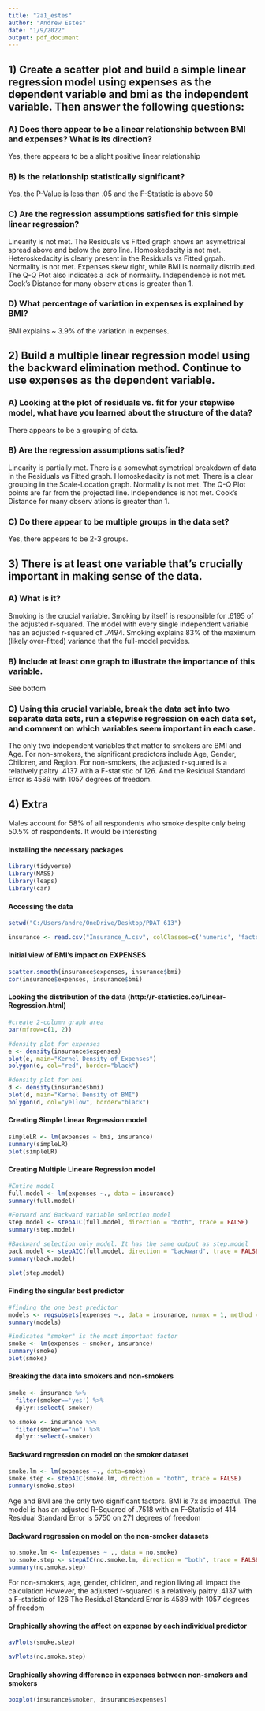 ```yaml
---
title: "2a1_estes"
author: "Andrew Estes"
date: "1/9/2022"
output: pdf_document
---
```


## 1) Create a scatter plot and build a simple linear regression model using expenses as the dependent variable and bmi as the independent variable. Then answer the following questions:
### A) Does there appear to be a linear relationship between BMI and expenses? What is its direction?
Yes, there appears to be a slight positive linear relationship
  
### B) Is the relationship statistically significant?
Yes, the P-Value is less than .05 and the F-Statistic is above 50
  
### C) Are the regression assumptions satisfied for this simple linear regression?
Linearity is not met. The Residuals vs Fitted graph shows an asymettrical spread above and below the zero line.
Homoskedacity is not met. Heteroskedacity is clearly present in the Residuals vs Fitted grpah.
Normality is not met. Expenses skew right, while BMI is normally distributed. The Q-Q Plot also indicates a lack of normality. 
Independence is not met. Cook's Distance for many observ ations is greater than 1. 
 
### D) What percentage of variation in expenses is explained by BMI?
BMI explains ~ 3.9% of the variation in expenses. 

## 2) Build a multiple linear regression model using the backward elimination method. Continue to use expenses as the dependent variable.
### A) Looking at the plot of residuals vs. fit for your stepwise model, what have you learned about the structure of the data?
There appears to be a grouping of data.

### B) Are the regression assumptions satisfied?
Linearity is partially met. There is a somewhat symetrical breakdown of data in the Residuals vs Fitted graph. 
Homoskedacity is not met. There is a clear grouping in the Scale-Location graph. 
Normality is not met. The Q-Q Plot points are far from the projected line. 
Independence is not met. Cook's Distance for many observ ations is greater than 1. 

### C) Do there appear to be multiple groups in the data set?
Yes, there appears to be 2-3 groups.

## 3) There is at least one variable that's crucially important in making sense of the data. 
### A) What is it? 
Smoking is the crucial variable. Smoking by itself is responsible for .6195 of the adjusted r-squared.
The model with every single independent variable has an adjusted r-squared of .7494. 
Smoking explains 83% of the maximum (likely over-fitted) variance that the full-model provides. 
  
### B) Include at least one graph to illustrate the importance of this variable. 
See bottom

### C) Using this crucial variable, break the data set into two separate data sets, run a stepwise regression on each data set, and            comment on which variables seem important in each case.
The only two independent variables that matter to smokers are BMI and Age.
For non-smokers, the significant predictors include Age, Gender, Children, and Region. 
For non-smokers, the adjusted r-squared is a relatively paltry .4137 with a F-statistic of 126. And the Residual Standard Error is 4589 with 1057 degrees of freedom. 

## 4) Extra
Males account for 58% of all respondents who smoke despite only being 50.5% of respondents. 
It would be interesting

\newpage

#### Installing the necessary packages
```r
library(tidyverse)
library(MASS)
library(leaps)
library(car)
```

#### Accessing the data
```r
setwd("C:/Users/andre/OneDrive/Desktop/PDAT 613")

insurance <- read.csv("Insurance_A.csv", colClasses=c('numeric', 'factor', 'numeric', 'numeric', 'factor', 'factor', 'numeric'))
```

#### Initial view of BMI's impact on EXPENSES
```r
scatter.smooth(insurance$expenses, insurance$bmi)
cor(insurance$expenses, insurance$bmi)
```


#### Looking the distribution of the data (http://r-statistics.co/Linear-Regression.html)
```r
#create 2-column graph area
par(mfrow=c(1, 2))  

#density plot for expenses
e <- density(insurance$expenses)
plot(e, main="Kernel Density of Expenses")
polygon(e, col="red", border="black")

#density plot for bmi
d <- density(insurance$bmi)
plot(d, main="Kernel Density of BMI")
polygon(d, col="yellow", border="black")
```

#### Creating Simple Linear Regression model
```r
simpleLR <- lm(expenses ~ bmi, insurance)
summary(simpleLR)
plot(simpleLR)
```

#### Creating Multiple Lineare Regression model
```r
#Entire model
full.model <- lm(expenses ~., data = insurance)
summary(full.model)

#Forward and Backward variable selection model
step.model <- stepAIC(full.model, direction = "both", trace = FALSE)
summary(step.model)

#Backward selection only model. It has the same output as step.model
back.model <- stepAIC(full.model, direction = "backward", trace = FALSE)
summary(back.model)

plot(step.model)
```

#### Finding the singular best predictor
```r
#finding the one best predictor 
models <- regsubsets(expenses ~., data = insurance, nvmax = 1, method = "seqrep")
summary(models)

#indicates "smoker" is the most important factor
smoke <- lm(expenses ~ smoker, insurance)
summary(smoke)
plot(smoke)
```
#### Breaking the data into smokers and non-smokers
```r
smoke <- insurance %>%
  filter(smoker=='yes') %>%
  dplyr::select(-smoker)

no.smoke <- insurance %>%
  filter(smoker=="no") %>%
  dplyr::select(-smoker)

```

#### Backward regression on model on the smoker dataset
```r
smoke.lm <- lm(expenses ~., data=smoke)
smoke.step <- stepAIC(smoke.lm, direction = "both", trace = FALSE)
summary(smoke.step)
```
Age and BMI are the only two significant factors. BMI is 7x as impactful.
The model is has an adjusted R-Squared of .7518 with an F-Statistic of 414
Residual Standard Error is 5750 on 271 degrees of freedom

#### Backward regression on model on the non-smoker datasets
```r
no.smoke.lm <- lm(expenses ~ ., data = no.smoke)
no.smoke.step <- stepAIC(no.smoke.lm, direction = "both", trace = FALSE)
summary(no.smoke.step)
```
For non-smokers, age, gender, children, and region living all impact the calculation
However, the adjusted r-squared is a relatively paltry .4137 with a F-statistic of 126
The Residual Standard Error is 4589 with 1057 degrees of freedom

#### Graphically showing the affect on expense by each individual predictor
```r
avPlots(smoke.step)
```

\newpage
```r
avPlots(no.smoke.step)
```

\newpage
#### Graphically showing difference in expenses between non-smokers and smokers
```r
boxplot(insurance$smoker, insurance$expenses)
```

